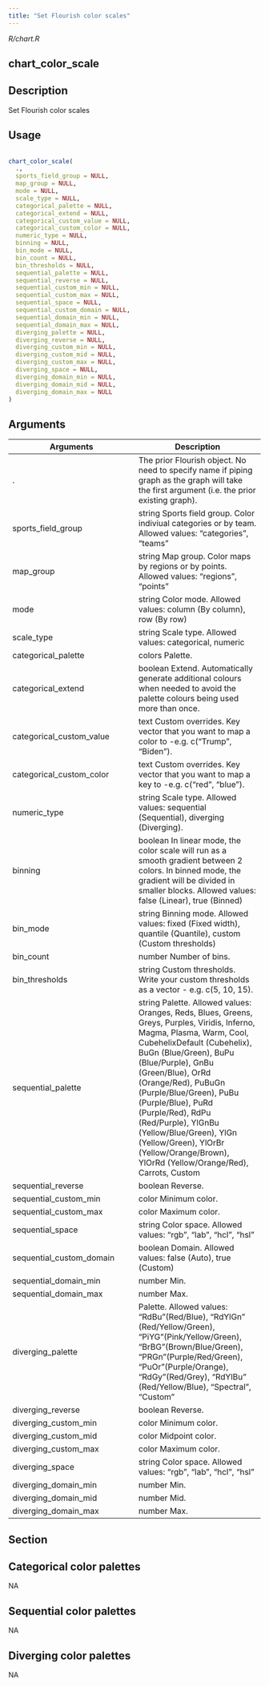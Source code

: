 ```yaml
---
title: "Set Flourish color scales"
---
```


*R/chart.R*

## chart_color_scale

## Description
 Set Flourish color scales 


## Usage
```r
 
chart_color_scale( 
  ., 
  sports_field_group = NULL, 
  map_group = NULL, 
  mode = NULL, 
  scale_type = NULL, 
  categorical_palette = NULL, 
  categorical_extend = NULL, 
  categorical_custom_value = NULL, 
  categorical_custom_color = NULL, 
  numeric_type = NULL, 
  binning = NULL, 
  bin_mode = NULL, 
  bin_count = NULL, 
  bin_thresholds = NULL, 
  sequential_palette = NULL, 
  sequential_reverse = NULL, 
  sequential_custom_min = NULL, 
  sequential_custom_max = NULL, 
  sequential_space = NULL, 
  sequential_custom_domain = NULL, 
  sequential_domain_min = NULL, 
  sequential_domain_max = NULL, 
  diverging_palette = NULL, 
  diverging_reverse = NULL, 
  diverging_custom_min = NULL, 
  diverging_custom_mid = NULL, 
  diverging_custom_max = NULL, 
  diverging_space = NULL, 
  diverging_domain_min = NULL, 
  diverging_domain_mid = NULL, 
  diverging_domain_max = NULL 
) 
```

## Arguments
|Arguments|Description|
|---|---|
| . | The prior Flourish object. No need to specify name if piping graph as the graph will take the first argument (i.e. the prior existing graph). |
| sports_field_group | string Sports field group. Color indiviual categories or by team. Allowed values: "categories", "teams" |
| map_group | string Map group. Color maps by regions or by points. Allowed values: "regions", "points" |
| mode | string Color mode. Allowed values: column (By column), row (By row) |
| scale_type | string Scale type. Allowed values: categorical, numeric |
| categorical_palette | colors Palette. |
| categorical_extend | boolean Extend. Automatically generate additional colours when needed to avoid the palette colours being used more than once. |
| categorical_custom_value | text Custom overrides. Key vector that you want to map a color to -e.g. c("Trump", "Biden"). |
| categorical_custom_color | text Custom overrides. Key vector that you want to map a key to -e.g. c("red", "blue"). |
| numeric_type | string Scale type. Allowed values: sequential (Sequential), diverging (Diverging). |
| binning | boolean In linear mode, the color scale will run as a smooth gradient between 2 colors. In binned mode, the gradient will be divided in smaller blocks. Allowed values: false (Linear), true (Binned) |
| bin_mode | string Binning mode. Allowed values: fixed (Fixed width), quantile (Quantile), custom (Custom thresholds) |
| bin_count | number Number of bins. |
| bin_thresholds | string Custom thresholds. Write your custom thresholds as a vector - e.g. c(5, 10, 15). |
| sequential_palette | string Palette. Allowed values: Oranges, Reds, Blues, Greens, Greys, Purples, Viridis, Inferno, Magma, Plasma, Warm, Cool, CubehelixDefault (Cubehelix), BuGn (Blue/Green), BuPu (Blue/Purple), GnBu (Green/Blue), OrRd (Orange/Red), PuBuGn (Purple/Blue/Green), PuBu (Purple/Blue), PuRd (Purple/Red), RdPu (Red/Purple), YlGnBu (Yellow/Blue/Green), YlGn (Yellow/Green), YlOrBr (Yellow/Orange/Brown), YlOrRd (Yellow/Orange/Red), Carrots, Custom |
| sequential_reverse | boolean Reverse. |
| sequential_custom_min | color Minimum color. |
| sequential_custom_max | color Maximum color. |
| sequential_space | string Color space. Allowed values: "rgb",  "lab",  "hcl",  "hsl" |
| sequential_custom_domain | boolean Domain. Allowed values: false (Auto), true (Custom) |
| sequential_domain_min | number Min. |
| sequential_domain_max | number Max. |
| diverging_palette | Palette. Allowed values: "RdBu"(Red/Blue), "RdYlGn" (Red/Yellow/Green), "PiYG"(Pink/Yellow/Green), "BrBG"(Brown/Blue/Green), "PRGn"(Purple/Red/Green), "PuOr"(Purple/Orange), "RdGy"(Red/Grey), "RdYlBu" (Red/Yellow/Blue), "Spectral", "Custom" |
| diverging_reverse | boolean Reverse. |
| diverging_custom_min | color Minimum color. |
| diverging_custom_mid | color Midpoint color. |
| diverging_custom_max | color Maximum color. |
| diverging_space | string Color space. Allowed values: "rgb", "lab", "hcl", "hsl" |
| diverging_domain_min | number Min. |
| diverging_domain_mid | number Mid. |
| diverging_domain_max | number Max. |


## Section

## Categorical color palettes

 NA 

## Sequential color palettes

 NA 

## Diverging color palettes

 NA 





